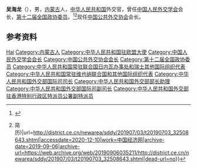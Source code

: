 '''吴海龙'''（{{bd|1955年|2月|}}），男，[[内蒙古|内蒙古]]人，[[中华人民共和国|中华人民共和国]]外交官，曾任[[中国人民外交学会|中国人民外交学会]]会长，[[第十二届全国政协委员|第十二届全国政协委员]]。<ref>{{Cite web|title=吴海龙|url=https://www.fmprc.gov.cn/web/ziliao_674904/wjrw_674925/lrfbzjbzzl_674933/t649282.shtml|accessdate=2020-12-10|work=中华人民共和国外交部}}</ref><ref>{{Cite web|title=王超任中国人民外交学会会长 吴海龙不再担任(图{{!}}简历)|url=http://district.ce.cn/newarea/sddy/201907/03/t20190703_32508643.shtml|accessdate=2020-12-10|work=中国经济网|archive-date=2019-09-06|archive-url=https://web.archive.org/web/20190906035211/http://district.ce.cn/newarea/sddy/201907/03/t20190703_32508643.shtml|dead-url=no}}</ref>现任[[中国公共外交协会|中国公共外交协会]]会长。

== 参考资料 ==
{{reflist}}

{{中国人物小作品}}

{{Authority control}}
{{DEFAULTSORT:Wu吴}}
[[Category:吴姓|Hai]]
[[Category:内蒙古人|Category:内蒙古人]]
[[Category:中华人民共和国驻欧盟大使|Category:中华人民共和国驻欧盟大使]]
[[Category:中国人民外交学会会长|Category:中国人民外交学会会长]]
[[Category:中国公共外交协会会长|Category:中国公共外交协会会长]]
[[Category:第十二届全国政协委员|Category:第十二届全国政协委员]]
[[Category:中华人民共和国常驻联合国日内瓦办事处和瑞士其他国际组织代表|Category:中华人民共和国常驻联合国日内瓦办事处和瑞士其他国际组织代表]]
[[Category:中华人民共和国常驻维也纳联合国和其他国际组织代表|Category:中华人民共和国常驻维也纳联合国和其他国际组织代表]]
[[Category:中华人民共和国外交部国际司司长|Category:中华人民共和国外交部国际司司长]]
[[Category:中华人民共和国外交部部长助理|Category:中华人民共和国外交部部长助理]]
[[Category:中华人民共和国外交部国际司副司长|Category:中华人民共和国外交部国际司副司长]]
[[Category:中华人民共和国外交部驻香港特别行政区特派员公署副特派员|Category:中华人民共和国外交部驻香港特别行政区特派员公署副特派员]]
